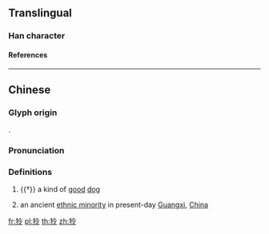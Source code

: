 {{character info/new}}
==Translingual==

===Han character===
{{Han char|rn=94|rad=犬|as=05|sn=8|four=48227|canj=KHOII|ids=⿰犭令}}

====References====
{{Han ref|kx=0709.020|dkj=20335|dj=1121.130|hdz=21341.030|uh=72D1}}

----

==Chinese==
{{zh-forms}}

===Glyph origin===
{{Han etym}}
{{Han compound|犬|alt1=犭|令|ls=psc|c1=s|c2=p}}.

===Pronunciation===
{{zh-pron
|m=líng
|c=ling4
|mc=y
|oc=y
|cat=n
}}

===Definitions===
{{zh-hanzi}}

# {{†}} a kind of [[good]] [[dog]]
# {{lb|zh|historical}} an ancient [[ethnic minority]] in present-day [[Guangxi]], [[China]]

[[fr:狑]]
[[pl:狑]]
[[th:狑]]
[[zh:狑]]